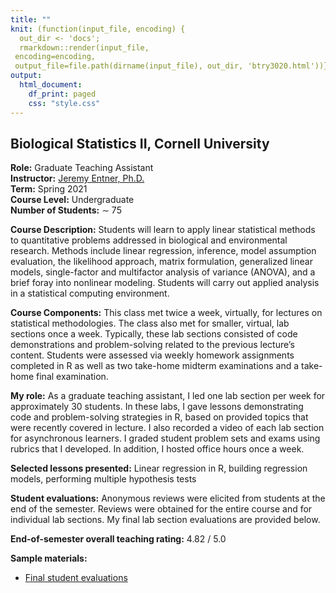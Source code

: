 ```yaml
---
title: ""
knit: (function(input_file, encoding) {
  out_dir <- 'docs';
  rmarkdown::render(input_file,
 encoding=encoding,
 output_file=file.path(dirname(input_file), out_dir, 'btry3020.html'))})
output:
  html_document:
    df_print: paged
    css: "style.css"
---
```


## Biological Statistics II, Cornell University

**Role:** Graduate Teaching Assistant  
**Instructor:** [Jeremy Entner, Ph.D.](https://stat.cornell.edu/people/faculty/jeremy-entner)  
**Term:** Spring 2021   
**Course Level:** Undergraduate  
**Number of Students:** $\sim$ 75  

</div>

\noindent
**Course Description:** Students will learn to apply linear statistical methods to quantitative problems addressed in biological and environmental research. Methods include linear regression, inference, model assumption evaluation, the likelihood approach, matrix formulation, generalized linear models, single-factor and multifactor analysis of variance (ANOVA), and a brief foray into nonlinear modeling. Students will carry out applied analysis in a statistical computing environment.

\vspace{1em}

\noindent
**Course Components:** This class met twice a week, virtually, for lectures on statistical methodologies. The class also met for smaller, virtual, lab sections once a week. Typically, these lab sections consisted of code demonstrations and problem-solving related to the previous lecture's content. Students were assessed via weekly homework assignments completed in R as well as two take-home midterm examinations and a take-home final examination. 

\vspace{1em}

\noindent
**My role:** As a graduate teaching assistant, I led one lab section per week for approximately 30 students. In these labs, I gave lessons demonstrating code and problem-solving strategies in R, based on provided topics that were recently covered in lecture. I also recorded a video of each lab section for asynchronous learners. I graded student problem sets and exams using rubrics that I developed. In addition, I hosted office hours once a week.

\noindent
**Selected lessons presented:** Linear regression in R, building regression models, performing multiple hypothesis tests

\vspace{1em}

\noindent
**Student evaluations:** Anonymous reviews were elicited from students at the end of the semester. Reviews were obtained for the entire course and for individual lab sections. My final lab section evaluations are provided below. 

\noindent
**End-of-semester overall teaching rating:** 4.82 / 5.0

\noindent
**Sample materials:**  

- [Final student evaluations](https://github.com/kimberlywebb/teaching_portfolio_docs/blob/01f5f68294a8f4a3b9d3252ae07e9eba458352f6/BTRY3020_FinalEvals.pdf?raw=true)